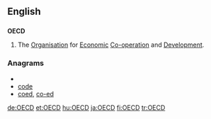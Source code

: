 ==English==

==={{initialism}}===
'''OECD'''
{{wikipedia}}

# The [[organization|Organisation]] for [[economic|Economic]] [[co-operation|Co-operation]] and [[development|Development]].

===Anagrams===
* {{alphagram|cdeo}}
* [[code#English|code]]
* [[coed#English|coed]], [[co-ed#English|co-ed]]


[[de:OECD]]
[[et:OECD]]
[[hu:OECD]]
[[ja:OECD]]
[[fi:OECD]]
[[tr:OECD]]